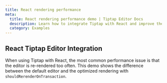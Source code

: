 ```yaml
---
title: React rendering performance
meta:
  title: React rendering performance demo | Tiptap Editor Docs
  description: Learn how to integrate Tiptap with React and improve the rendering performance of your editor. More in the docs!
  category: Examples
---
```



## React Tiptap Editor Integration

When using Tiptap with React, the most common performance issue is that the editor is re-rendered too often. This demo shows the difference between the default editor and the optimized rendering with `shouldRerenderOnTransaction`.

<CodeDemo path="/Examples/Performance" />
